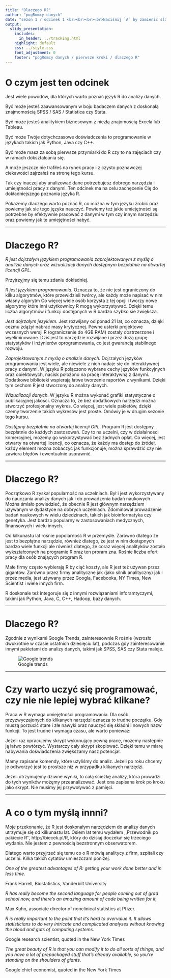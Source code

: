```yaml
---
title: "Dlaczego R?"
author: "pogRomcy danych"
date: "sezon 1 / odcinek 1 <br><br><br><br>Naciśnij `A` by zamienić slajdy na ciągły tekst. <br> Naciśnij `T` by wyświetlić spis treści."
output:
  slidy_presentation:
    includes:
      in_header: ../tracking.html
    highlight: default
    css: ../style.css
    font_adjustment: 0
    footer: "pogRomcy danych / pierwsze kroki / dlaczego R"
---
```


# O czym jest ten odcinek

Jest wiele powodów, dla których warto poznać język R do analizy danych.

Być może jesteś zaawansowanym w boju badaczem danych z doskonałą znajmomością SPSS / SAS / Statistica czy Stata.

Być może jesteś analitykiem biznesowym z niezłą znajomością Excela lub Tableau.

Być może Twóje dotychczasowe doświadczenia to programowanie w językach takich jak Python, Java czy C++.

Być może masz za sobą pierwsze przymiarki do R czy to na zajęciach czy w ramach dokształcania się.

A może jeszcze nie trafiłeś na rynek pracy i z czysto poznawczej ciekawości zajrzałeś na stronę tego kursu.

Tak czy inaczej aby analizować dane potrzebujesz dobrego narzędzia i umiejętności pracy z danymi. 
Ten odcinek ma na celu zachęcenie Cię do dokładniejszego poznania języka R.

Pokażemy dlaczego warto poznać R, co można w tym języku zrobić oraz powiemy jak sie tego języka nauczyć. 
Powiemy też jakie umiejętności są potrzebne by efektywnie pracować z danymi w tym czy innym narzędziu oraz powiemy jak te umiejętności nabyć.

---

# Dlaczego R?

*R jest dojrzałym językiem programowania zaprojektowanym z myślą o analizie danych oraz wizualizacji danych dostępnym bezpłatnie na otwartej licencji GPL.*

Przyjrzyjmy się temu zdaniu dokładniej.

*R jest językiem programowania.* Oznacza to, że nie jest ograniczony do kilku algorytmów, które przewidzieli twórcy, ale każdy może napisać w nim własny algorytm Co więcej wiele osób korzysta z tej opcji i tworzy nowe algorytmy które inni użytkownicy R mogą wykorzystywać. Dzięki temu liczba algorytmów i funkcji dostępnych w R bardzo szybko sie zwiększa.

*Jest dojrzałym jezykiem.* Jest rozwijany od ponad 21 lat, co oznacza, dzięki cezmu zdążył nabrać masy krytycznej. Pewne usterki projektowe wczesnych wersji R (ograniczenie do 4GB RAM) zostały dostrzerzone i wyeliminowane. Dziś jest to narzędzie rozwijane i przez dużą grupę statystyków i inżynierów oprogramowania, co jest gwarancją stabilnego rozwoju.

*Zaprojektowanym z myślą o analizie danych.* Dojrzałych języków programowania jest wiele, ale niewiele z nich nadaje się do interaktywnej pracy z danymi. W języku R połączono wybrane cechy języków funkcyjnych oraz obiektowych, nacisk położono na pracę interaktywną z danymi. Dodatkowe biblioteki wspierają łatwe tworzenie raportów z wynikami. Dzięki tym cechom R jest stworzony do analizy danych.

*Wizualizacji danych.* W języku R można wykonać grafiki statystyczne o publikacyjnej jakości. Oznacza to, że bez dodatkowych narzędzi można stworzyć profesjonalny wykres. Co więcej, jest wiele pakietów, dzięki czemy tworzenie takich wykresów jest proste. Omówiy je w drugim sezonie tego kursu.

*Dostępny bezpłatnie na otwartej licencji GPL.* Program R jest dostępny bezpłatnie do każdych zastosowań. Czy to na uczelni, czy w działalności komercyjnej, możemy go wykorzystywać bez żadnych opłat. Co więcej, jest otwarty na otwartej licencji, co oznacza, że każdy ma dostęp do źródeł, każdy element można zobaczyć jak funkcjonuje, można sprawdzić czy nie zawiera błędów i ewentualnie usprawnić. 

---

# Dlaczego R?

Początkowo R zyskał popularność na uczelniach. Był i jest wykorzystywany do nauczania analizy danych jak i do prowadzenia badań naukowych. Można śmiało powiedzieć, że obecnie R jest głównym narzędziem uzywanym w dydaktyce na dobrych uczelniach. Zdominował prowadzenie badań naukowych w wielu dziedzinach, takich jak bioinformatyka czy genetyka. Jest bardzo popularny w zastosowaniach medycznych, finansowych i wielu innych.

Od kilkunastu lat rośnie popolarność R w przemyśle. Zarówno dlatego że jest to bezpłątne narzędzie, również dlatego, że jest w nim dostępnych bardzo wiele funkcji ale również dlatego, że coraz więcej analityków zostało wykształconych na programie R oraz ten proram zna. Rośnie liczba ofert pracy dla osób znających program R.

Małe firmy często wybierają R by ciąć koszty, ale R jest też używan przez gigantów. Zarówno przez firmy analityczne jak (jako silnik analityczny) jak i przez media, jest używany przez Googla, Facebooka, NY Times, New Scientist i wiele innych firm.

R doskonale też integoruje się z innymi rozwiązaniami inforamtyczymi, takimi jak Python, Java, C, C++, Hadoop, bazy danych. 

---

# Dlaczego R?

Zgodnie z wynikami Google Trends, zainteresownie R rośnie (wzrosło dwukrotnie w czasie ostatnich dziesięciu lat), podczas gdy zainteresowanie innymi pakietami do analizy danych, takimi jak SPSS, SAS czy Stata maleje. 

![Google trends](figs/googleTrends.png)

---

# Czy warto uczyć się programować, czy nie nie lepiej wybrać klikane?

Praca w R wymaga umiejętności programowania. Dla osób przyzwyczajonych do klikanych narzędzi oznacza to trudne początku. Gdy muszą porzucić stare i złe nawyki oraz nauczyć się składni i nowych nazw funkcji. To jest trudne i wymaga czasu, ale warto ponieważ:

Jeżeli raz opracujemy skrypt wykonujący pewną pracę, możemy następnie ją łatwo powtórzyć. Wystarczy cały skrypt skopiować. Dzięki temu w miarę nabywania doświadczenia zwiększamy nasz potencjał.

Mamy zapisane komendy, które użyliśmy do analiz. Jeżeli po roku chcemy je odtworzyć jest to prostsze niż w przypadku klikanych narzędzi.

Jeżeli otrzymujemy dziwne wyniki, to całą ścieżkę analizy, która prowadzi do tych wyników możęmy przeanalizować. Jest ona zapisana krok po kroku jako skrypt. Nie musimy jej przywoływać z pamięci.

---

# A co o tym myślą innni?

Moje przekonanie, że R jest doskonałym narzędziem do analizy danych utrzymuje się od kilkunastu lat. Osiem lat temu wydałem ,,Przewodnik po pakiecie R'', http://biecek.pl/R, który do dzisiaj doczekał się trzeciego wydania. Nie jestem z pewnością bezstronnym obserwatorem.

Dlatego warto przyjrzeć się temu co o R mówią analitycy z firm, szpitali czy uczelni. Kilka takich cytatów umieszczam poniżej.

*One of the greatest advantages of R: getting your work done better and in less time.*

Frank Harrell, Biostatistics, Vanderbilt University


*R has really become the second language for people coming out of grad school now, and there’s an amazing amount of code being written for it,* 

Max Kuhn, associate director of nonclinical statistics at Pfizer.

*R is really important to the point that it’s hard to overvalue it. It allows statisticians to do very intricate and complicated analyses without knowing the blood and guts of computing systems.* 

Google research scientist, quoted in the New York Times

*The great beauty of R is that you can modify it to do all sorts of things, and you have a lot of prepackaged stuff that’s already available, so you’re standing on the shoulders of giants.* 

Google chief economist, quoted in the New York Times

